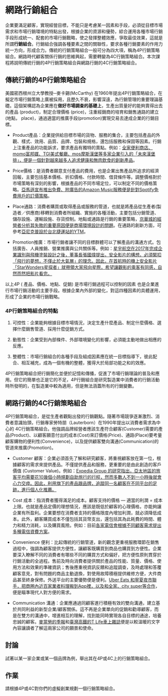# 網路行銷組合{#internet-marketing-mix}

企業要滿足顧客，實現經營目標，不能只是考慮某一因素和手段，必須從目標市場需求和市場行銷環境的特點出發，根據企業的資源和優勢，綜合運用各種市場行銷手段形成統一、配套的市場行銷戰略，使之發揮整體效應，爭取最佳效果，這就是所謂**行銷組合**。行銷組合強調各種要素之間的關聯性，要求各種行銷要素的作用力統一方向，形成合力。傳統的行銷策略組合一般可分為四大項，稱為4P行銷策略組合。網路時代顧客關係行銷的思維興起，需要轉變為4C行銷策略組合。本次課程將說明傳統行銷的4P行銷策略組合與網路行銷的4C行銷策略組合。

## 傳統行銷的4P行銷策略組合

美國密西根州立大學教授─麥卡錫(McCarthy) 在1960年提出4P行銷策略組合，在擬定市場行銷策略上廣被採用，且歷久不衰，影響深遠，為行銷管理的重要理論基礎。這個架構認為企業應在**做好市場調查的基礎上**，生產出質量好的能夠賣得出去的產品 (product)，制定合理價格 (price)，注重經銷商的培育和銷售通路的建立 (地點， place)，通過適當的推廣手段(promotion)實現交易去達成企業的行銷目標。

- Product產品：企業提供給目標市場的貨物、服務的集合，主要包括產品的外觀、樣式、效用、品質、品牌、包裝和規格，還包括服務和保固等因素。行銷上注重產品的功能訴求，要求產品有獨特的賣點。例如：[全家便利商店、momo富邦媒、TGI美式餐廳、mos摩斯漢堡等多家企業引入的「未來漢堡排」，便是一個針對越來越多人追求健康和無肉飲食的創新產品](https://www.bnext.com.tw/article/55564/familymart-beyond-meat)。

- Price價格：是消費者願意支付產品的費用，也是企業出售產品所追求的經濟回報，主要包括基本價格、折扣價格、付款時間、借貸條件等。調整價格對於市場策略有深刻的影響，根據產品的不同市場定位，可以制定不同的價格策略。[亞馬遜宣布推出免費、附廣告的Amazon Music服務便是針對Spotify免費用戶的訂價策略](https://www.bnext.com.tw/article/55550/amazon-music-free-streaming-spotify)。

- Place通路：消費者購買或取得產品或服務的管道，也就是將產品從生產者(製造者／供應商)移轉到消費者所組織、實施的各種活動，主要包括分銷管道、儲存設施、運輸設施、存貨控制。地點或通路是行銷的重要策略，[京華城的經營者分析其失敗的重要原因便是商場環境設計的問題](https://udn.com/news/story/7241/4174482?Idlepage)。在通路的創新方面，可參考[亞尼克普設於台北捷運站的YTM](https://www.yannick.com.tw/website_module.php?website_module_classify_sn=249)。

- Promotion推廣：市場行銷者讓不同的目標群體可以了解產品的溝通方式。包括廣告、人員推銷、營業推廣與公共關係等。例如：[星宇航空在2017年完成企業識別與飛機塗裝設計之後，董事長張國煒提出，安全影片的構想，必須緊扣「飛行的夢想，不僅止於大氣層」的理念。因此，在首航時的機上安全影片「StarWonders星探者」就帶領大家飛向星際，希望讓觀影的乘客有同感，自然而然把影片看完。](https://www.bnext.com.tw/article/55505/starlux-airlines-starwonders)

以上4P ( 產品、價格、地點、促銷) 是市場行銷過程可以控制的因素 也是企業進行市場行銷活動的主要手段。根據企業內外部的變化，對這四種因素的具體運用，形成了企業的市場行銷戰略。

### 4P行銷策略組合的特點

1. 可控性：企業能夠根據目標市場情況，決定生產什麼產品、制定什麼價格、選擇什麼銷售管道、採用什麼促銷方式。

2. 動態性：企業受到內部條件、外部環境變化的影響，必須能主動地做出相應的反應。

3. 整體性：市場行銷組合的各種手段及組成因素應在統一目標指導下，彼此配合、相互補充，成為一個有機的整體，獲得大於局部功能之和的效應。

4P行銷策略組合把行銷簡化並便於記憶和傳播，促進了市場行銷理論的普及和應用。但它的簡單也正是它的不足，4P行銷組合是研究製造業中消費者的行銷活動時所發明的，在製造業中較為適用，但是無法涵蓋所有的行銷變數。

## 網路行銷的4C行銷策略組合

4P行銷策略組合，是從生產者觀點出發的行銷觀點。隨著市場競爭逐漸激烈、消費者意識抬頭，行銷專家勞特朋（Lauterborn）在1990年提出以消費者需求為中心的 4C行銷策略組合。他強調品牌經營者應該生產符合顧客(Customer)需要的產品(Product)、以顧客願意付出的成本(Cost)來訂價格(Price)、通路(Place)要考量顧客購物的便利性(Convenience)，以及提供顧客雙向溝通(Communication)的管道來推廣(Promotion)。

- Customer 顧客：企業必須首先了解和研究顧客，將重視顧客放在第一位，根據顧客的需求來提供產品。不僅提供產品和服務，更重要的是由此創造的客戶價值 (Customer Value)。例如：[Expedia Group 的研究指出，亞太地區的旅客平均需要花10幾個小時規劃自助旅行的行程，然而多數人不到一小時後就會心力交瘁。因此，利用旗下的產品跟品牌，追蹤同一名顧客在不同平台的足跡，進行個人化推薦。](https://www.bnext.com.tw/article/55538/explore-%2719-personalization)

- Cost 成本：指消費者獲得滿足的成本。顧客支持的價格 — 適當的利潤 = 成本上限。也就是產品定價的理想情況，應該是既低於顧客的心理價格，亦能夠讓企業有所盈利。企業要想在消費者支持的價格限度內增加利潤，就必須降低成本。此外，顧客購買成本不僅包括其貨幣支出，還包括其為此耗費的時間、體力和精力消耗，以及購買風險。例如：目前[各家電信會根據不同顧客需求提出多種電信資費方案](https://www.sogi.com.tw/articles/4g_lte/6247252)。

- Convenience 便利：比起傳統的行銷管道，新的觀念更重視服務環節在銷售過程中，強調為顧客提供方便性，讓顧客既購買到商品也購買到方便性。企業要深入瞭解不同的消費者有哪些不同的購買方式和偏好，把方便性原則貫穿於行銷活動的全過程。售前及時向消費者提供關於產品的性能、質量、價格、使用方法和效果的準確資訊；售後應重視資訊反饋和追蹤調查，及時處理和答覆顧客意見，對有問題的商品主動退換，對使用故障積極提供維修方便，大件商品甚至終身保修。外送平台的主要優勢便是便利。[Uber Eats 和寧夏夜市聯手，把商圈內近百家業者料理搬到App裡，以及和全家、city super等合作](https://www.bnext.com.tw/article/55383/ubereats-head-strategy)，便是瞄準現代人對方便的需求。

- Communication 溝通：企業應通過同顧客進行積極有效的雙向溝通，建立基於共同利益的新型企業/顧客關係。這不再是企業單向的促銷和勸導顧客，而是在雙方的溝通中，增進相互的理解，找到能同時實現各自目標的通途，培養忠誠的顧客。[麥當勞的季報](https://news.mcdonalds.com.tw/)和[臺灣高鐵的T Life車上雜誌](https://m.thsrc.com.tw/tw/Article/ArticleContent/2cc958af-c283-4efa-b6e6-22bb84ac5bab)便是以較溫暖的文字內容讓讀者了解這兩家公司的願景和使命。

## 討論 {-}

試著以某一家企業或某一個品牌為例，舉出其在4P或4C上的行銷策略組合。

## 作業 {-}

請根據4P或4C對你們的虛擬創業規劃一個行銷策略組合。
